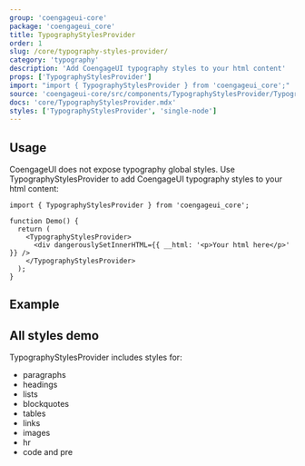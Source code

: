 ```yaml
---
group: 'coengageui-core'
package: 'coengageui_core'
title: TypographyStylesProvider
order: 1
slug: /core/typography-styles-provider/
category: 'typography'
description: 'Add CoengageUI typography styles to your html content'
props: ['TypographyStylesProvider']
import: "import { TypographyStylesProvider } from 'coengageui_core';"
source: 'coengageui-core/src/components/TypographyStylesProvider/TypographyStylesProvider.tsx'
docs: 'core/TypographyStylesProvider.mdx'
styles: ['TypographyStylesProvider', 'single-node']
---
```



## Usage

CoengageUI does not expose typography global styles.
Use TypographyStylesProvider to add CoengageUI typography styles to your html content:

```tsx
import { TypographyStylesProvider } from 'coengageui_core';

function Demo() {
  return (
    <TypographyStylesProvider>
      <div dangerouslySetInnerHTML={{ __html: '<p>Your html here</p>' }} />
    </TypographyStylesProvider>
  );
}
```

## Example

<Demo data={TypographyStylesProviderDemos.usage} />

## All styles demo

TypographyStylesProvider includes styles for:

- paragraphs
- headings
- lists
- blockquotes
- tables
- links
- images
- hr
- code and pre

<Demo data={TypographyStylesProviderDemos.all} />
